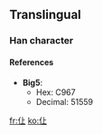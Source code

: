 ==Translingual==
===Han character===
{{Han char|rad=人|as=03|sn=5|four=2121<sub>0</sub>|canj=人卜一 (OYM)}}
====References====
{{Han ref|kx=0094.051|hdz=10113.051|uh=4EE9|ud=20201}}
* '''Big5''':
** Hex: C967
** Decimal: 51559

[[fr:仩]]
[[ko:仩]]